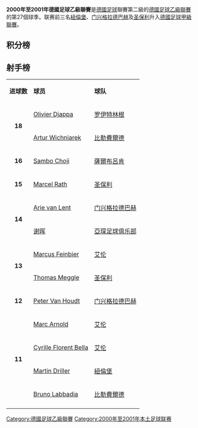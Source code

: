 {{unreferenced|time=2011-09-18T11:59:13+00:00}}

'''2000年至2001年德國足球乙級聯賽'''是[[德國|德國]][[足球|足球]]聯賽第二級的[[德國足球乙級聯賽|德國足球乙級聯賽]]的第27個球季。联赛前三名[[紐倫堡足球俱乐部|紐倫堡]]、[[门兴格拉德巴赫足球俱乐部|门兴格拉德巴赫]]及[[圣保利足球俱乐部|圣保利]]升入[[2001年至2002年德國足球甲級聯賽|德國足球甲級聯賽]]。

==积分榜==
{{Fb cl header |sort=y}}
{{Fb cl team |p=1 |t=Nuremberg           |w=20|d=5 |l=9 |gf=58|ga=35|bc=#D0F0C0|champion=y |promoted=y}}
{{Fb cl2 qr |promotion=y |rows=3 |s=2001-02 |c=Bundesliga}}
{{Fb cl team |p=2 |t=Mönchengladbach     |w=17|d=11|l=6 |gf=62|ga=31|bc=#D0F0C0|promoted=y }}
{{Fb cl team |p=3 |t=St. Pauli           |w=17|d=9 |l=8 |gf=70|ga=52|bc=#D0F0C0|promoted=y }}
{{Fb cl team |p=4 |t=Waldhof Mannheim    |w=17|d=8 |l=9 |gf=57|ga=42}}
{{Fb cl team |p=5 |t=Greuther  Fürth     |w=15|d=9 |l=10|gf=55|ga=38}}
{{Fb cl team |p=6 |t=LR Ahlen            |w=15|d=9 |l=10|gf=61|ga=53}}
{{Fb cl team |p=7 |t=Reutlingen          |w=15|d=8 |l=11|gf=64|ga=52}}
{{Fb cl team |p=8 |t=Saarbrücken         |w=14|d=8 |l=12|gf=48|ga=59}}
{{Fb cl team |p=9 |t=Hannover            |w=12|d=10|l=12|gf=52|ga=45}}
{{Fb cl team |p=10|t=Aachen              |w=13|d=7 |l=14|gf=42|ga=60}}
{{Fb cl team |p=11|t=Duisburg            |w=12|d=9 |l=13|gf=46|ga=40}}
{{Fb cl team |p=12|t=Oberhausen          |w=13|d=6 |l=15|gf=45|ga=50}}
{{Fb cl team |p=13|t=Bielefeld           |w=10|d=11|l=13|gf=53|ga=46}}
{{Fb cl team |p=14|t=Mainz               |w=10|d=10|l=14|gf=37|ga=45}}
{{Fb cl team |p=15|t=Osnabrück           |w=9 |d=10|l=15|gf=40|ga=52|bc=#FFBBBB|relegated=y}}
{{Fb cl2 qr |relegation=y |rows=4 |s=2001-02 |c=Regionalliga }}
{{Fb cl team |p=16|t=Ulm                 |w=9 |d=7 |l=18|gf=42|ga=58|bc=#FFBBBB|relegated=y}}
{{Fb cl team |p=17|t=Stuttgarter Kickers |w=8 |d=10|l=16|gf=42|ga=58|bc=#FFBBBB|relegated=y}}
{{Fb cl team |p=18|t=Chemnitz            |w=3 |d=7 |l=24|gf=24|ga=78|bc=#FFBBBB|relegated=y}}
{{Fb cl footer|s=[http://www.bundesliga.de Bundesliga.de]|nt=[[开姆尼茨足球俱乐部|开姆尼茨]]与[[奧斯納布呂克足球俱樂部|奧斯納布呂克]] 降入[[德国足球地区联赛|德国足球地区联赛]]北区联赛， [[斯圖加特踢球者足球俱樂部|斯圖加特踢球者]]与[[乌尔姆足球俱乐部|乌尔姆]] 降入[[德国足球地区联赛|德国足球地区联赛]]南区联赛。
}}

==射手榜==
{| class="wikitable" cellpadding="3" 
|-
|'''进球数'''
|'''球员'''
|'''球队'''
|-
|rowspan="2" align=center|'''18'''
|{{Flagicon|Cameroon}} [[Olivier_Djappa|Olivier Djappa]]
|[[罗伊特林根足球俱乐部|罗伊特林根]]
|-
|{{Flagicon|Poland}} [[Artur_Wichniarek|Artur Wichniarek]]
|[[比勒費爾德足球俱樂部|比勒費爾德]]
|-
|rowspan="1" align=center|'''16'''
|{{Flagicon|Nigeria}} [[Sambo_Choji|Sambo Choji]]
|[[薩爾布呂肯足球俱樂部|薩爾布呂肯]]
|-
|rowspan="1" align=center|'''15'''
|{{Flagicon|Germany}} [[Marcel_Rath|Marcel Rath]]
|[[圣保利足球俱乐部|圣保利]]
|-
|rowspan="2" align=center|'''14'''
|{{Flagicon|Netherlands}} [[Arie_van_Lent|Arie van Lent]]
|[[门兴格拉德巴赫足球俱乐部|门兴格拉德巴赫]]
|-
|{{Flagicon|China}} [[谢晖|谢晖]]
|[[亞琛足球俱乐部|亞琛足球俱乐部]]
|-
|rowspan="2" align=center|'''13'''
|{{Flagicon|Germany}} [[Marcus_Feinbier|Marcus Feinbier]]
|[[红白艾伦足球俱乐部|艾伦]]
|-
|{{Flagicon|Germany}} [[Thomas_Meggle|Thomas Meggle]]
|[[圣保利足球俱乐部|圣保利]]
|-
|rowspan="1" align=center|'''12'''
|{{Flagicon|Belgium}} [[Peter_Van_Houdt|Peter Van Houdt]]
|[[门兴格拉德巴赫足球俱乐部|门兴格拉德巴赫]]
|-
|rowspan="4" align=center|'''11'''
|{{Flagicon|Germany}} [[Marc_Arnold|Marc Arnold]]
|[[红白艾伦足球俱乐部|艾伦]]
|-
|{{Flagicon|Cameroon}} [[Cyrille_Florent_Bella|Cyrille Florent Bella]]
|[[红白艾伦足球俱乐部|艾伦]]
|-
|{{Flagicon|Germany}} [[Martin_Driller|Martin Driller]]
|[[紐倫堡足球俱乐部|紐倫堡]]
|-
|{{Flagicon|Germany}} [[Bruno_Labbadia|Bruno Labbadia]]
|[[比勒費爾德足球俱樂部|比勒費爾德]]
|-
|}

{{德乙赛季}}

{{DEFAULTSORT:Fussball-Bundesliga 2000-01, 2.}}
[[Category:德國足球乙級聯賽|Category:德國足球乙級聯賽]]
[[Category:2000年至2001年本土足球联赛|Category:2000年至2001年本土足球联赛]]